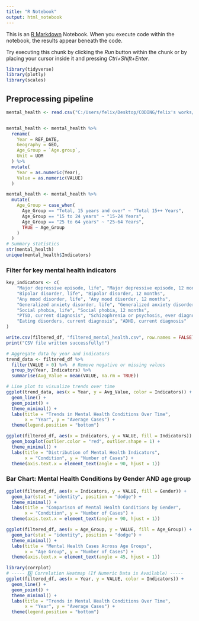 ```yaml
---
title: "R Notebook"
output: html_notebook
---
```


This is an [R Markdown](http://rmarkdown.rstudio.com) Notebook. When you execute code within the notebook, the results appear beneath the code. 

Try executing this chunk by clicking the *Run* button within the chunk or by placing your cursor inside it and pressing *Ctrl+Shift+Enter*. 
```r
library(tidyverse)
library(plotly)
library(scales)
```

## Preprocessing pipeline

```r

mental_health <- read.csv("C:/Users/felix/Desktop/CODING/felix's works/Mental-Health-On-Suicide-Rates-Trend-Analysis-Prediction/datasets/raw/mental health CAN 02-22.csv")


mental_health <- mental_health %>%
  rename(
    Year = REF_DATE,
    Geography = GEO,
    Age_Group = `Age.group`,
    Unit = UOM
  ) %>%
  mutate(
    Year = as.numeric(Year),
    Value = as.numeric(VALUE)
  )

mental_health <- mental_health %>%
  mutate(
    Age_Group = case_when(
      Age_Group == "Total, 15 years and over" ~ "Total 15++ Years",
      Age_Group == "15 to 24 years" ~ "15-24 Years",
      Age_Group == "25 to 64 years" ~ "25-64 Years",
      TRUE ~ Age_Group
    )
  )
# Summary statistics
str(mental_health)
unique(mental_health$Indicators)
```
### Filter for key mental health indicators
```r
key_indicators <- c(
    "Major depressive episode, life", "Major depressive episode, 12 months",
    "Bipolar disorder, life", "Bipolar disorder, 12 months",
    "Any mood disorder, life", "Any mood disorder, 12 months",
    "Generalized anxiety disorder, life", "Generalized anxiety disorder, 12 months",
    "Social phobia, life", "Social phobia, 12 months",
    "PTSD, current diagnosis", "Schizophrenia or psychosis, ever diagnosed",
    "Eating disorders, current diagnosis", "ADHD, current diagnosis"
)

write.csv(filtered_df, "filtered_mental_health.csv", row.names = FALSE)
print("CSV file written successfully!")
```

```r
# Aggregate data by year and indicators
trend_data <- filtered_df %>%
  filter(VALUE > 0) %>%  # Remove negative or missing values
  group_by(Year, Indicators) %>%
  summarise(Avg_Value = mean(VALUE, na.rm = TRUE))

# Line plot to visualize trends over time
ggplot(trend_data, aes(x = Year, y = Avg_Value, color = Indicators)) +
  geom_line() +
  geom_point() +
  theme_minimal() +
  labs(title = "Trends in Mental Health Conditions Over Time",
       x = "Year", y = "Average Cases") +
  theme(legend.position = "bottom")
```

```r
ggplot(filtered_df, aes(x = Indicators, y = VALUE, fill = Indicators)) +
  geom_boxplot(outlier.color = "red", outlier.shape = 1) +
  theme_minimal() +
  labs(title = "Distribution of Mental Health Indicators",
       x = "Condition", y = "Number of Cases") +
  theme(axis.text.x = element_text(angle = 90, hjust = 1))
```
### Bar Chart: Mental Health Conditions by Gender AND age group
```r

ggplot(filtered_df, aes(x = Indicators, y = VALUE, fill = Gender)) +
  geom_bar(stat = "identity", position = "dodge") +
  theme_minimal() +
  labs(title = "Comparison of Mental Health Conditions by Gender",
       x = "Condition", y = "Number of Cases") +
  theme(axis.text.x = element_text(angle = 90, hjust = 1))

ggplot(filtered_df, aes(x = Age_Group, y = VALUE, fill = Age_Group)) +
  geom_bar(stat = "identity", position = "dodge") +
  theme_minimal() +
  labs(title = "Mental Health Cases Across Age Groups",
       x = "Age Group", y = "Number of Cases") +
  theme(axis.text.x = element_text(angle = 45, hjust = 1))
```
```r
library(corrplot) 
# ----- 5️⃣ Correlation Heatmap (If Numeric Data is Available) -----
ggplot(filtered_df, aes(x = Year, y = VALUE, color = Indicators)) +
  geom_line() +
  geom_point() +
  theme_minimal() +
  labs(title = "Trends in Mental Health Conditions Over Time",
       x = "Year", y = "Average Cases") +
  theme(legend.position = "bottom")
```


